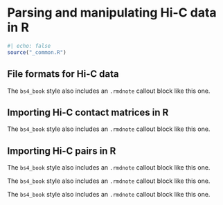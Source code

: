 # Parsing and manipulating Hi-C data in R

```r
#| echo: false
source("_common.R")
```

## File formats for Hi-C data 

::: {.callout-note}
The `bs4_book` style also includes an `.rmdnote` callout block
like this one.
:::

## Importing Hi-C contact matrices in R

::: {.callout-tip}
The `bs4_book` style also includes an `.rmdnote` callout block
like this one.
:::

## Importing Hi-C pairs in R

::: {.rmdcaution}
The `bs4_book` style also includes an `.rmdnote` callout block
like this one.
:::

::: {.rmdtip}
The `bs4_book` style also includes an `.rmdnote` callout block
like this one.
:::

::: {.rmdwarning}
The `bs4_book` style also includes an `.rmdnote` callout block
like this one.
:::

